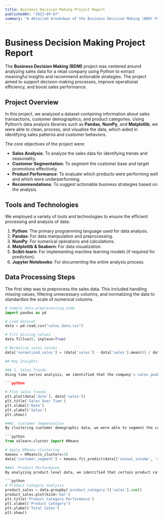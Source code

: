 ```yaml
---
title: Business Decision Making Project Report
publishedAt: "2023-09-07"
summary: "A detailed breakdown of the Business Decision Making (BDM) Project for analyzing sales data using Python."
---
```


# Business Decision Making Project Report

The **Business Decision Making (BDM)** project was centered around analyzing sales data for a retail company using Python to extract meaningful insights and recommend actionable strategies. The project aimed to support decision-making processes, improve operational efficiency, and boost sales performance.

## Project Overview

In this project, we analyzed a dataset containing information about sales transactions, customer demographics, and product categories. Using Python’s data analysis libraries such as **Pandas**, **NumPy**, and **Matplotlib**, we were able to clean, process, and visualize the data, which aided in identifying sales patterns and customer behaviors.

The core objectives of the project were:
- **Sales Analysis**: To analyze the sales data for identifying trends and seasonality.
- **Customer Segmentation**: To segment the customer base and target promotions effectively.
- **Product Performance**: To evaluate which products were performing well and which were underperforming.
- **Recommendations**: To suggest actionable business strategies based on the analysis.

## Tools and Technologies

We employed a variety of tools and technologies to ensure the efficient processing and analysis of data:
1. **Python**: The primary programming language used for data analysis.
2. **Pandas**: For data manipulation and preprocessing.
3. **NumPy**: For numerical operations and calculations.
4. **Matplotlib & Seaborn**: For data visualization.
5. **Scikit-learn**: For implementing machine learning models (if required for prediction).
6. **Jupyter Notebooks**: For documenting the entire analysis process.

## Data Processing Steps

The first step was to preprocess the sales data. This included handling missing values, filtering unnecessary columns, and normalizing the data to standardize the scale of numerical columns.

```python
# Sample data preprocessing code
import pandas as pd

# Load dataset
data = pd.read_csv("sales_data.csv")

# Fill missing values
data.fillna(0, inplace=True)

# Normalize sales values
data['normalized_sales'] = (data['sales'] - data['sales'].mean()) / data['sales'].std()

## Key Insights

### 1. Sales Trends
Using time series analysis, we identified that the company's sales peaked during the holiday season, particularly in November and December. This pattern helped us suggest an increased marketing spend before the holiday season to capitalize on the higher customer demand.

```python

# Plot sales trends
plt.plot(data['date'], data['sales'])
plt.title('Sales Over Time')
plt.xlabel('Date')
plt.ylabel('Sales')
plt.show()

###2. Customer Segmentation
By clustering customer demographic data, we were able to segment the customer base into three groups: high-spenders, medium-spenders, and low-spenders. This segmentation allows the company to tailor its promotional efforts.

```python
from sklearn.cluster import KMeans

# Apply KMeans clustering
kmeans = KMeans(n_clusters=3)
data['customer_segment'] = kmeans.fit_predict(data[['annual_income', 'spending_score']])

###3. Product Performance
By analyzing product-level data, we identified that certain product categories, such as electronics, consistently outperformed others, such as home goods. This led to a recommendation to reallocate shelf space and inventory to better-performing categories.

```python
# Product category analysis
product_sales = data.groupby('product_category')['sales'].sum()
product_sales.plot(kind='bar')
plt.title('Product Category Performance')
plt.xlabel('Product Category')
plt.ylabel('Total Sales')
plt.show()

